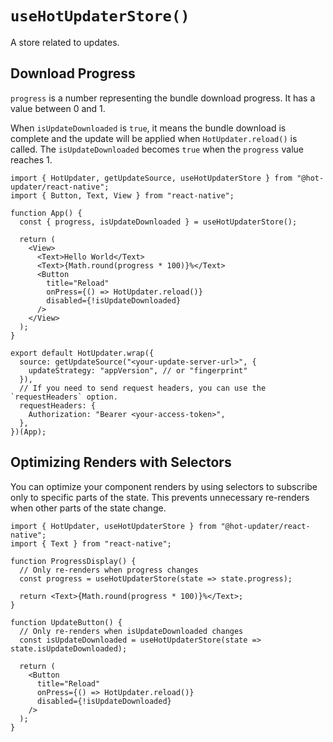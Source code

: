 # `useHotUpdaterStore()`

A store related to updates.

## Download Progress

`progress` is a number representing the bundle download progress. It has a value between 0 and 1.

When `isUpdateDownloaded` is `true`, it means the bundle download is complete and the update will be applied when `HotUpdater.reload()` is called. The `isUpdateDownloaded` becomes `true` when the `progress` value reaches 1.

```tsx
import { HotUpdater, getUpdateSource, useHotUpdaterStore } from "@hot-updater/react-native";
import { Button, Text, View } from "react-native";

function App() {
  const { progress, isUpdateDownloaded } = useHotUpdaterStore();

  return (
    <View>
      <Text>Hello World</Text>
      <Text>{Math.round(progress * 100)}%</Text>
      <Button
        title="Reload"
        onPress={() => HotUpdater.reload()}
        disabled={!isUpdateDownloaded}
      />
    </View>
  );
}

export default HotUpdater.wrap({
  source: getUpdateSource("<your-update-server-url>", {
    updateStrategy: "appVersion", // or "fingerprint"
  }),
  // If you need to send request headers, you can use the `requestHeaders` option.
  requestHeaders: {
    Authorization: "Bearer <your-access-token>",
  },
})(App);
```

## Optimizing Renders with Selectors

You can optimize your component renders by using selectors to subscribe only to specific parts of the state. This prevents unnecessary re-renders when other parts of the state change.

```tsx
import { HotUpdater, useHotUpdaterStore } from "@hot-updater/react-native";
import { Text } from "react-native";

function ProgressDisplay() {
  // Only re-renders when progress changes
  const progress = useHotUpdaterStore(state => state.progress);

  return <Text>{Math.round(progress * 100)}%</Text>;
}

function UpdateButton() {
  // Only re-renders when isUpdateDownloaded changes
  const isUpdateDownloaded = useHotUpdaterStore(state => state.isUpdateDownloaded);

  return (
    <Button
      title="Reload"
      onPress={() => HotUpdater.reload()}
      disabled={!isUpdateDownloaded}
    />
  );
}
```
